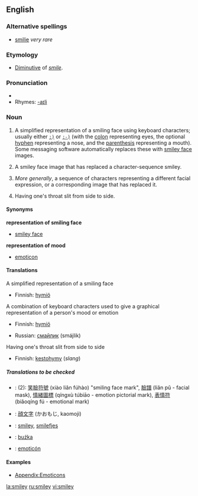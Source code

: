 ==English==

===Alternative spellings===
*[[smilie]] ''very rare''

===Etymology===
*[[diminutive|Diminutive]] of ''[[smile]]''.

===Pronunciation===
*{{SAMPA|/"smaIli/}}
*Rhymes: [[Rhymes:English:-aɪli|-aɪli]]

===Noun===
{{en-noun}}
{{wikipedia}}
{{Smiley|80}}
#{{context|typography}} A simplified representation of a smiling face using keyboard characters; usually either <tt>[[&nbsp;:)|:)]]</tt> or <tt>[[&nbsp;:-)|:-)]]</tt> (with the [[colon]] representing eyes, the optional [[hyphen]] representing a nose, and the [[parenthesis]] representing a mouth). Some messaging software automatically replaces these with [[smiley face]] images.
#{{context|Internet}} A smiley face image that has replaced a character-sequence smiley.
#{{context|typography|Internet}} ''More generally'', a sequence of characters representing a different facial expression, or a corresponding image that has replaced it.
# {{slang}} Having one's throat slit from side to side.

====Synonyms====
'''representation of smiling face'''
*[[smiley face]]

'''representation of mood'''
*[[emoticon]]

====Translations====
;A simplified representation of a smiling face
{{top}}
*Finnish: [[hymiö]]
{{mid}}
{{bottom}}

;A combination of keyboard characters used to give a graphical representation of a person's mood or emotion
{{top}}
*Finnish: [[hymiö]]
{{mid}}
*Russian: [[смайлик]] (smájlik) {{m}}
{{bottom}}

;Having one's throat slit from side to side
{{top}}
*Finnish: [[kestohymy]] (''slang'')
{{mid}}
{{bottom}}

=====Translations to be checked=====
{{checktrans}}
*{{ttbc|Chinese}}: (2): [[笑]][[臉]][[符]][[號]] (xiào liǎn fúhào) "smiling face mark", [[臉]][[譜]] (liǎn pǔ - facial mask), [[情]][[緒]][[圖]][[標]] (qíngxù túbiāo - emotion pictorial mark), [[表]][[情]][[符]] (biǎoqíng fú - emotional mark)
*{{ttbc|Japanese}}: [[顔文字]] (かおもじ, kaomoji)
*{{ttbc|Norwegian}}: [[smiley]], [[smilefjes]]
*{{ttbc|Polish}}: [[buźka]] {{f}}
*{{ttbc|Spanish}}: [[emoticón]]

====Examples====
*[[Appendix:Emoticons]]

[[la:smiley]]
[[ru:smiley]]
[[vi:smiley]]